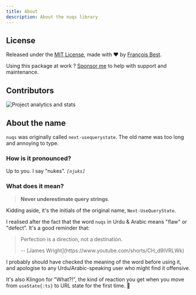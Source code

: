```yaml
---
title: About
description: About the nuqs library
---
```


## License

Released under the [MIT License](https://github.com/47ng/nuqs/blob/next/LICENSE), made with ❤️ by [François Best](https://francoisbest.com).

Using this package at work ? [Sponsor me](https://github.com/sponsors/franky47)
to help with support and maintenance.

## Contributors

<img
  alt="Project analytics and stats"
  src="https://repobeats.axiom.co/api/embed/3ee740e4729dce3992bfa8c74645cfebad8ba034.svg"
/>


## About the name

`nuqs` was originally called `next-usequerystate`. The old name was too long
and annoying to type.

### How is it pronounced?

Up to you. I say "nukes". _`[njuks]`_

### What does it mean?

> **Never underestimate query strings**.

Kidding aside, it's the initials of the original name, `Next-UseQueryState`.

I realised after the fact that the word `nuqs` in Urdu & Arabic means "flaw" or "defect".
It's a good reminder that:

> Perfection is a direction, not a destination.
>
> <figcaption>-- [James Wright](https://www.youtube.com/shorts/CH_d9lVRLWk)</figcaption>

I probably should have checked the meaning of the word before using it,
and apologise to any Urdu/Arabic-speaking user who might find it offensive.

It's also Klingon for "What?!", the kind of reaction you get when you
move from `useState{:ts}` to URL state for the first time. 🖖

